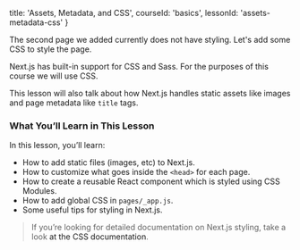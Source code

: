 
  title: 'Assets, Metadata, and CSS',
  courseId: 'basics',
  lessonId: 'assets-metadata-css'
}

The second page we added currently does not have styling. Let's add some CSS to style the page.

Next.js has built-in support for <Link href="/docs/[[...slug]]" as="/docs/basic-features/built-in-css-support"><a>CSS</a></Link> and <Link href="/docs/[[...slug]]" as="/docs/basic-features/built-in-css-support#sass-support"><a>Sass</a></Link>. For the purposes of this course we will use CSS.

This lesson will also talk about how Next.js handles static assets like images and page metadata like `title` tags.

### What You’ll Learn in This Lesson

In this lesson, you’ll learn:

- How to add <Link href="/docs/[[...slug]]" as="/docs/basic-features/static-file-serving"><a>static files</a></Link> (images, etc) to Next.js.
- How to customize what goes inside the `<head>` for each page.
- How to create a reusable React component which is styled using CSS Modules.
- How to add global CSS in `pages/_app.js`.
- Some useful tips for styling in Next.js.

> If you’re looking for detailed documentation on Next.js styling, take a look <Link href="/docs/[[...slug]]" as="/docs/basic-features/built-in-css-support"><a>at the CSS documentation</a></Link>.

